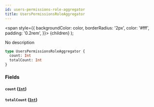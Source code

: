 ```yaml
---
id: users-permissions-role-aggregator
title: UsersPermissionsRoleAggregator
---
```


<span
style={{
      backgroundColor: color,
      borderRadius: '2px',
      color: '#fff',
      padding: '0.2rem',
    }}>
{children}
</span>
);

No description

```graphql
type UsersPermissionsRoleAggregator {
  count: Int
  totalCount: Int
}
```

### Fields

#### `count` ([`Int`](/v1/scalars/int))

#### `totalCount` ([`Int`](/v1/scalars/int))
